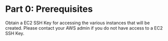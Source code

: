 # Part 0: Prerequisites

Obtain a EC2 SSH Key for accessing the various instances that will be created.
Please contact your AWS admin if you do not have access to a EC2 SSH Key.